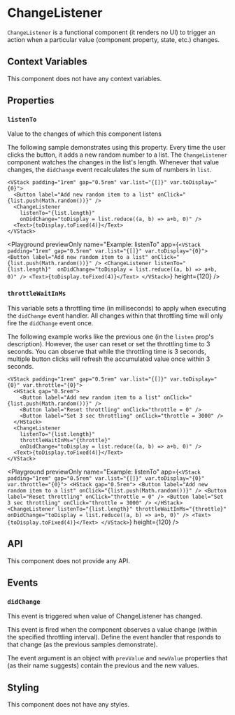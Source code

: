 
# ChangeListener

`ChangeListener` is a functional component (it renders no UI) to trigger an action when a particular value (component property, state, etc.) changes.

## Context Variables

This component does not have any context variables.

## Properties

### `listenTo`

Value to the changes of which this component listens

The following sample demonstrates using this property. Every time the user clicks the button, it adds a new random number to a list. The `ChangeListener` component watches the changes in the list's length. Whenever that value changes, the `didChange` event recalculates the sum of numbers in `list`.

```ueml copy
<VStack padding="1rem" gap="0.5rem" var.list="{[]}" var.toDisplay="{0}">
  <Button label="Add new random item to a list" onClick="{list.push(Math.random())}" />
  <ChangeListener
    listenTo="{list.length}" 
    onDidChange="toDisplay = list.reduce((a, b) => a+b, 0)" />
  <Text>{toDisplay.toFixed(4)}</Text>
</VStack>
```

<Playground
    previewOnly
    name="Example: listenTo"
    app={`
    <VStack padding="1rem" gap="0.5rem" var.list="{[]}" var.toDisplay="{0}">
      <Button label="Add new random item to a list" onClick="{list.push(Math.random())}" />
      <ChangeListener
        listenTo="{list.length}" 
        onDidChange="toDisplay = list.reduce((a, b) => a+b, 0)" />
      <Text>{toDisplay.toFixed(4)}</Text>
    </VStack>
  `}
    height={120}
/>

### `throttleWaitInMs`

This variable sets a throttling time (in milliseconds) to apply when executing the `didChange` event handler. All changes within that throttling time will only fire the `didChange` event once.

The following example works like the previous one (in the `listen` prop's description). However, the user can reset or set the throttling time to 3 seconds. You can observe that while the throttling time is 3 seconds, multiple button clicks will refresh the accumulated value once within 3 seconds.

```ueml copy
<VStack padding="1rem" gap="0.5rem" var.list="{[]}" var.toDisplay="{0}" var.throttle="{0}">
  <HStack gap="0.5rem">
    <Button label="Add new random item to a list" onClick="{list.push(Math.random())}" />
    <Button label="Reset throttling" onClick="throttle = 0" />
    <Button label="Set 3 sec throttling" onClick="throttle = 3000" />
  </HStack> 
  <ChangeListener
    listenTo="{list.length}"
    throttleWaitInMs="{throttle}"
    onDidChange="toDisplay = list.reduce((a, b) => a+b, 0)" />
  <Text>{toDisplay.toFixed(4)}</Text>
</VStack>
```
<Playground
    previewOnly
    name="Example: listenTo"
    app={`
    <VStack padding="1rem" gap="0.5rem" var.list="{[]}" var.toDisplay="{0}" var.throttle="{0}">
      <HStack gap="0.5rem">
        <Button label="Add new random item to a list" onClick="{list.push(Math.random())}" />
        <Button label="Reset throttling" onClick="throttle = 0" />
        <Button label="Set 3 sec throttling" onClick="throttle = 3000" />
      </HStack> 
      <ChangeListener
        listenTo="{list.length}"
        throttleWaitInMs="{throttle}"
        onDidChange="toDisplay = list.reduce((a, b) => a+b, 0)" />
      <Text>{toDisplay.toFixed(4)}</Text>
    </VStack>
  `}
    height={120}
/>

## API

This component does not provide any API.

## Events

### `didChange`

This event is triggered when value of ChangeListener has changed.

This event is fired when the component observes a value change (within the specified throttling interval). Define the event handler that responds to that change (as the previous samples demonstrate).

The event argument is an object with `prevValue` and `newValue` properties that (as their name suggests) contain the previous and the new values.

## Styling

This component does not have any styles.
